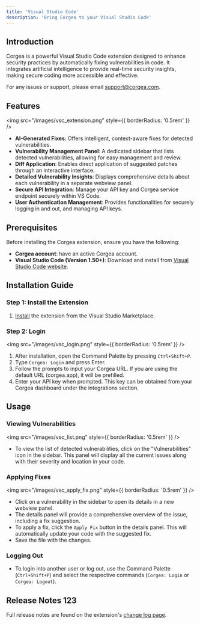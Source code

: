 ```yaml
---
title: 'Visual Studio Code'
description: 'Bring Corgea to your Visual Studio Code'
---
```


## Introduction

Corgea is a powerful Visual Studio Code extension designed to enhance security practices by automatically fixing vulnerabilities in code. It integrates artificial intelligence to provide real-time security insights, making secure coding more accessible and effective.

<Note>For any issues or support, please email support@corgea.com.</Note>

## Features

<img src="/images/vsc_extension.png" style={{ borderRadius: '0.5rem' }} />

- **AI-Generated Fixes**: Offers intelligent, context-aware fixes for detected vulnerabilities.
- **Vulnerability Management Panel**: A dedicated sidebar that lists detected vulnerabilities, allowing for easy management and review.
- **Diff Application**: Enables direct application of suggested patches through an interactive interface.
- **Detailed Vulnerability Insights**: Displays comprehensive details about each vulnerability in a separate webview panel.
- **Secure API Integration**: Manage your API key and Corgea service endpoint securely within VS Code.
- **User Authentication Management**: Provides functionalities for securely logging in and out, and managing API keys.

## Prerequisites

Before installing the Corgea extension, ensure you have the following:

- **Corgea account**: have an active Corgea account. 
- **Visual Studio Code (Version 1.50+)**: Download and install from [Visual Studio Code website](https://code.visualstudio.com/).

## Installation Guide

### Step 1: Install the Extension

1. [Install](https://marketplace.visualstudio.com/items?itemName=Corgea.corgea) the extension from the Visual Studio Marketplace.

### Step 2: Login
<img src="/images/vsc_login.png" style={{ borderRadius: '0.5rem' }} />

1. After installation, open the Command Palette by pressing `Ctrl+Shift+P`.
2. Type `Corgea: Login` and press Enter.
3. Follow the prompts to input your Corgea URL. If you are using the default URL (corgea.app), it will be prefilled.
4. Enter your API key when prompted. This key can be obtained from your Corgea dashboard under the integrations section.

## Usage

### Viewing Vulnerabilities

<img src="/images/vsc_list.png" style={{ borderRadius: '0.5rem' }} />

- To view the list of detected vulnerabilities, click on the "Vulnerabilities" icon in the sidebar. This panel will display all the current issues along with their severity and location in your code.

### Applying Fixes

<img src="/images/vsc_apply_fix.png" style={{ borderRadius: '0.5rem' }} />

- Click on a vulnerability in the sidebar to open its details in a new webview panel.
- The details panel will provide a comprehensive overview of the issue, including a fix suggestion.
- To apply a fix, click the `Apply Fix` button in the details panel. This will automatically update your code with the suggested fix.
- Save the file with the changes. 

### Logging Out

- To login into another user or log out, use the Command Palette (`Ctrl+Shift+P`) and select the respective commands (`Corgea: Login` or `Corgea: Logout`).

## Release Notes 123

Full release notes are found on the extension's [change log page](https://marketplace.visualstudio.com/items/Corgea.corgea/changelog).
